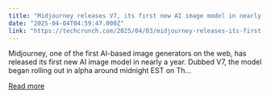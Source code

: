 ```yaml
---
title: "Midjourney releases V7, its first new AI image model in nearly a year"
date: "2025-04-04T04:59:47.000Z"
link: "https://techcrunch.com/2025/04/03/midjourney-releases-its-first-new-ai-image-model-in-nearly-a-year/"
---
```


Midjourney, one of the first AI-based image generators on the web, has released its first new AI image model in nearly a year. Dubbed V7, the model began rolling out in alpha around midnight EST on Th...

[Read more](https://techcrunch.com/2025/04/03/midjourney-releases-its-first-new-ai-image-model-in-nearly-a-year/)
